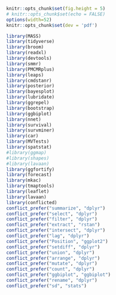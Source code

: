 ```r
knitr::opts_chunk$set(fig.height = 5)
# knitr::opts_chunk$set(echo = FALSE)
options(width=52)
knitr::opts_chunk$set(dev = 'pdf')
```


```r
library(MASS)
library(tidyverse)
library(broom)
library(readxl)
library(devtools)
library(smmr)
library(PMCMRplus)
library(leaps)
library(cmdstanr)
library(posterior)
library(bayesplot)
library(lubridate)
library(ggrepel)
library(bootstrap)
library(ggbiplot)
library(nnet)
library(survival)
library(survminer)
library(car)
library(MVTests)
library(spatstat)
#library(ggmap)
#library(shapes)
#library(lavaan)
library(ggfortify)
library(forecast)
library(mkac) 
library(tmaptools)
library(leaflet)
library(lavaan)
library(conflicted)
conflict_prefer("summarize", "dplyr")
conflict_prefer("select", "dplyr")
conflict_prefer("filter", "dplyr")
conflict_prefer("extract", "rstan")
conflict_prefer("intersect", "dplyr")
conflict_prefer("lag", "dplyr")
conflict_prefer("Position", "ggplot2")
conflict_prefer("setdiff", "dplyr")
conflict_prefer("union", "dplyr")
conflict_prefer("arrange", "dplyr")
conflict_prefer("mutate", "dplyr")
conflict_prefer("count", "dplyr")
conflict_prefer("ggbiplot", "ggbiplot")
conflict_prefer("rename", "dplyr")
conflict_prefer("sd", "stats")
```



